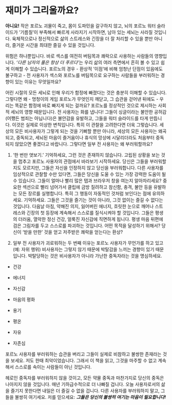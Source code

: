 # 재미가 그리울까요?

**아니요!** 작은 포르노 괴물이 죽고, 몸이 도파민을 갈구하지 않고, 뇌의 포르노 워터 슬라이드가 '기름칠'이 부족해서 빠르게 사라지기 시작하면, 남아 있는 세뇌는 사라질 것입니다. 육체적으로나 정신적으로 삶의 스트레스와 긴장을 더 잘 처리할 수 있을 뿐만 아니라, 즐거운 시간을 최대한 즐길 수 있을 것입니다.

위험은 하나뿐입니다. 바로 섹스를 여전히 버팀목과 쾌락으로 사용하는 사람들의 영향입니다. *'다른 남자의 풀은 항상 더 푸르다'*는 우리 삶의 여러 측면에서 흔히 볼 수 있고 쉽게 이해할 수 있습니다. 포르노의 경우 - 환상적 '이점'에 비해 엄청난 단점이 있음에도 불구하고 - 전 사용자가 섹스와 포르노를 버팀목으로 요구하는 사람들을 부러워하는 경향이 있는 이유는 무엇일까요?

어린 시절의 모든 세뇌로 인해 우리가 함정에 빠졌다는 것은 충분히 이해할 수 있습니다. 그렇다면 왜 - 멍청이의 게임 포르노가 무엇인지 깨닫고, 그 습관을 걷어낸 뒤에도 - 우리는 똑같은 함정에 바로 빠지게 되는 걸까요? 포르노를 정상적인 것으로 제시하는 사회적 세뇌의 영향 때문입니다. 전 사용자는 화를 냅니다! 그들이 싱글이라는 불안한 공허감(어쨌든 범죄는 아닙니다)은 불안감을 유발하고, 그들을 워터 슬라이드를 타게 만듭니다. 이것은 실제로 이상한 변칙입니다. 특히 이 관찰을 고려한다면 더욱 그렇습니다. 세상의 모든 비사용자가 그렇게 되는 것을 기뻐할 뿐만 아니라, 세상의 모든 사용자는 왜곡되고, 중독되고, 세뇌된 마음이 즐거움이나 휴식의 망상에 시달리더라도 처음부터 중독되지 않았으면 좋겠다고 바랍니다. 그렇다면 일부 전 사용자는 왜 부러워할까요?

1. '한 번만 엿보기.' 기억하세요, 그런 것은 존재하지 않습니다. 고립된 상황을 보는 것을 멈추고 포르노 사용자의 관점에서 바라보기 시작하세요. 당신은 그들을 부러워할지도 모르지만, 그들은 자신을 인정하지 않고 당신을 부러워합니다. 다른 사용자를 임상적으로 관찰할 수만 있다면, 그들은 당신을 도울 수 있는 가장 강력한 도움이 될 수 있습니다. 그들이 얼마나 빨리 많은 탭과 브라우저 창을 여는지 알아차리세요? 중요한 섹션으로 빨리 넘어가서 클립에 금방 질려하고 참신함, 충격, 불안 등을 유발하는 모든 장르를 실행합니다. 특히 그 행동이 자동적인 것처럼 보인다는 점에 유의하세요. 기억하세요. 그들은 그것을 즐기는 것이 아니라, 그것 없이는 즐길 수 없다는 것입니다. 다음날 아침, 약해진 의지, 잃어버린 에너지, 흐릿한 눈으로 깨어나 스트레스와 긴장의 첫 등장에 계속해서 스스로를 질식시켜야 할 것입니다. 그들은 평생의 더러움, 열악한 정신 건강, 얼룩진 자신감에 직면하게 됩니다. 평생 마음 뒤편에 검은 그림자를 두고 스스로를 파괴하는 것입니다. 어떤 목적을 달성하기 위해서? 당신이 '받을 만한' 것을 얻고 저주받은 쾌락을 얻는다는 환상?

2. 일부 전 사용자가 괴로워하는 두 번째 이유는 포르노 사용자가 무언가를 하고 있고(예: 자위 행위) 비사용자는 그렇지 않기 때문에 박탈감을 느끼는 경향이 있기 때문입니다. 박탈당하는 것은 비사용자가 아니라 가난한 중독자라는 것을 명심하세요.

- 건강

- 에너지

- 자신감

- 마음의 평화

- 용기

- 평온

- 자유

- 자존심

포르노 사용자를 부러워하는 습관을 버리고 그들이 실제로 비참하고 불쌍한 존재라는 것을 보세요. 저도 한때 최악이었습니다. 그래서 이 책을 읽고, 그것을 마주할 수 없고 계속해서 스스로를 속이는 사람들이 아닌 것입니다.

헤로인 중독자를 부러워하지 않을 것이고, 모든 약물 중독과 마찬가지로 당신의 중독은 나아지지 않을 것입니다. 매년 기하급수적으로 더 나빠질 겁니다. 오늘 사용자로서의 삶을 즐기지 못한다면 내일은 더 즐길 수 없을 겁니다. 다른 사용자를 부러워하지 말고, 그들을 불쌍히 여기세요. 저를 믿으세요: ***그들은 당신의 불쌍히 여기는 마음이 필요합니다!***